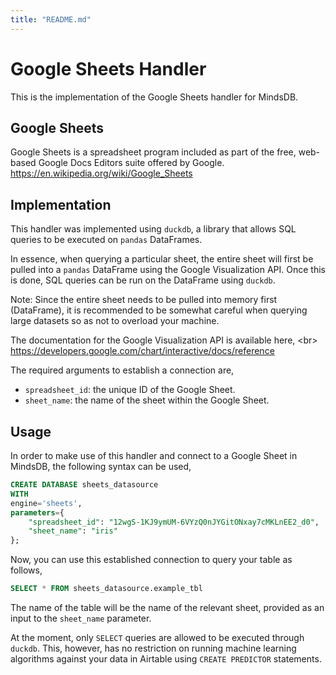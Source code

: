 ```yaml
---
title: "README.md"
---
```


# Google Sheets Handler

This is the implementation of the Google Sheets handler for MindsDB.

## Google Sheets
Google Sheets is a spreadsheet program included as part of the free, web-based Google Docs Editors suite offered by Google.
https://en.wikipedia.org/wiki/Google_Sheets

## Implementation
This handler was implemented using `duckdb`, a library that allows SQL queries to be executed on `pandas` DataFrames.

In essence, when querying a particular sheet, the entire sheet will first be pulled into a `pandas` DataFrame using the Google Visualization API. Once this is done, SQL queries can be run on the DataFrame using `duckdb`.

Note: Since the entire sheet needs to be pulled into memory first (DataFrame), it is recommended to be somewhat careful when querying large datasets so as not to overload your machine.

The documentation for the Google Visualization API is available here,
&lt;br&gt;
https://developers.google.com/chart/interactive/docs/reference

The required arguments to establish a connection are,
* `spreadsheet_id`: the unique ID of the Google Sheet.
* `sheet_name`: the name of the sheet within the Google Sheet.

## Usage
In order to make use of this handler and connect to a Google Sheet in MindsDB, the following syntax can be used,
~~~~sql
CREATE DATABASE sheets_datasource
WITH
engine='sheets',
parameters={
    "spreadsheet_id": "12wgS-1KJ9ymUM-6VYzQ0nJYGitONxay7cMKLnEE2_d0",
    "sheet_name": "iris"
};
~~~~

Now, you can use this established connection to query your table as follows,
~~~~sql
SELECT * FROM sheets_datasource.example_tbl
~~~~

The name of the table will be the name of the relevant sheet, provided as an input to the `sheet_name` parameter.

At the moment, only `SELECT` queries are allowed to be executed through `duckdb`. This, however, has no restriction on running machine learning algorithms against your data in Airtable using `CREATE PREDICTOR` statements.